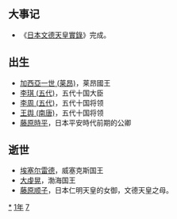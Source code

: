{{Unreferenced|time=2021-06-12T06:06:52+00:00}}
{{yearTOC|871|唐'''[[咸通|咸通]]十二年'''；日本'''[[貞觀_(清和天皇)|貞觀]]十三年'''}}

== 大事记 ==
*《[[日本文德天皇實錄|日本文德天皇實錄]]》完成。

== 出生 ==
*[[加西亞一世_(莱昂)|加西亞一世 (莱昂)]]，莱昂國王
*[[李琪_(五代)|李琪 (五代)]]，五代十国大臣
*[[李周_(五代)|李周 (五代)]]，五代十国将领
*[[王舆_(南唐)|王舆 (南唐)]]，五代十国将领
*[[藤原時平|藤原時平]]，日本平安時代前期的公卿

== 逝世 ==
*[[埃塞尔雷德_(威塞克斯)|埃塞尔雷德]]，威塞克斯国王
*[[大虔晃|大虔晃]]，渤海国王
*[[藤原顺子|藤原顺子]]，日本仁明天皇的女御，文德天皇之母。
{{Wikisource year mention}}

[[Category:871年|*]]
[[Category:870年代|1年]]
[[Category:9世纪各年|7]]